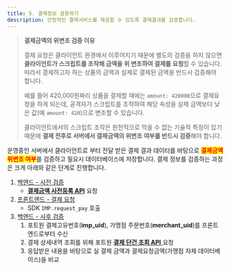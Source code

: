 ```yaml
---
title: 5. 결제정보 검증하기
description: 안정적인 결제서비스를 제공할 수 있도록 결제결과를 검증합니다.
---
```



> **결제금액의 위변조 검증 이유**
>
> 결제 요청은 클라이언트 환경에서 이루어지기 때문에 별도의 검증을 하지 않으면 **클라이언트가 스크립트를 조작해 금액을 위 변조하여 결제를 요청**할 수 있습니다. 따라서 결제하고자 하는 상품의 금액과 실제로 결제된 금액을 반드시 검증해야 합니다.
>
> 예를 들어 420,000원짜리 상품을 결제할 때에는 `amount: 420000`으로 결제요청을 하게 되는데, 공격자가 스크립트를 조작하여 해당 속성을 실제 금액보다 낮은 값(예 `amount: 420`)으로 변조할 수 있습니다.
>
> 클라이언트에서의 스크립트 조작은 원천적으로 막을 수 없는 기술적 특징이 있기 때문에 **결제 전후로 서버에서 결제금액의 위변조 여부를 반드시 검증**해야 합니다.

운영중인 서버에서 클라이언트로 부터 전달 받은 결제 결과 데이터를 바탕으로 <mark style="color:red;">**결제금액 위변조 여부**</mark>를 검증하고 필요시 데이터베이스에 저장합니다. 결제 정보를 검증하는 과정은 크게 아래와 같은 단계로 진행합니다.

1. [백엔드 - 사전 검증](pre)
   - [**결제금액 사전등록 API**](../../../api/api-1/api-5) 요청
2. [프론트엔드 - 결제 요청](../3.)
   - SDK `IMP.request_pay` 호출
3. [백엔드 - 사후 검증](post)
   1. 포트원 결제고유번호(**imp_uid**), 가맹점 주문번호(**merchant_uid**)를 프론트엔드로부터 수신
   2. 결제 상세내역 조회를 위해 포트원 [**결제 단건 조회 API** ](https://api.iamport.kr/#!/payments/getPaymentByImpUid)요청
   3. 응답받은 내용을 바탕으로 실 결제 금액과 결제요청금액(가맹점 자체 데이터베이스)을 비교
